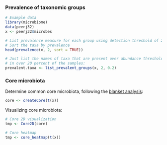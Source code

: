 ### Prevalence of taxonomic groups

```r
# Example data
library(microbiome)
data(peerj32)
x <- peerj32$microbes

# List prevalence measure for each group using detection threshold of 2
# Sort the taxa by prevalence
head(prevalence(x, 2, sort = TRUE))

# Just list the names of taxa that are present over abundance threshold 2
# in over 20 percent of the samples:
prevalent.taxa <- list_prevalent_groups(x, 2, 0.2)
```


### Core microbiota

Determine common core microbiota, following the [blanket
analysis](http://onlinelibrary.wiley.com/doi/10.1111/j.1469-0691.2012.03855.x/abstract):
 
```r
core <- createCore(t(x))
```

Visualizing core microbiota:

```r
# Core 2D visualization
tmp <- Core2D(core)

# Core heatmap
tmp <- core_heatmap(t(x))
```


